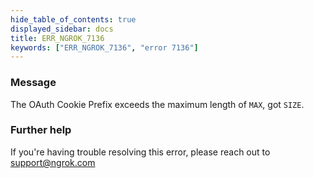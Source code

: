 ```yaml
---
hide_table_of_contents: true
displayed_sidebar: docs
title: ERR_NGROK_7136
keywords: ["ERR_NGROK_7136", "error 7136"]
---
```


### Message

The OAuth Cookie Prefix exceeds the maximum length of `MAX`, got `SIZE`.

### Further help

If you're having trouble resolving this error, please reach out to [support@ngrok.com](mailto:support@ngrok.com?subject=Help%20with%20ERR_NGROK_7136)
